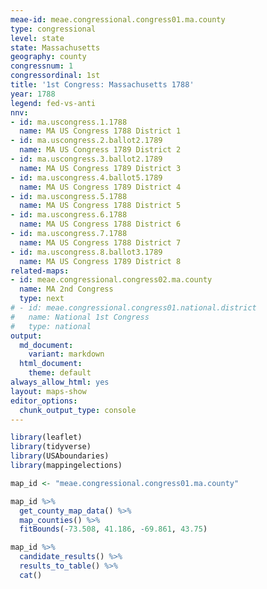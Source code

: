 ```yaml
---
meae-id: meae.congressional.congress01.ma.county
type: congressional
level: state
state: Massachusetts
geography: county
congressnum: 1
congressordinal: 1st
title: '1st Congress: Massachusetts 1788'
year: 1788
legend: fed-vs-anti
nnv:
- id: ma.uscongress.1.1788
  name: MA US Congress 1788 District 1
- id: ma.uscongress.2.ballot2.1789
  name: MA US Congress 1789 District 2
- id: ma.uscongress.3.ballot2.1789
  name: MA US Congress 1789 District 3
- id: ma.uscongress.4.ballot5.1789
  name: MA US Congress 1789 District 4
- id: ma.uscongress.5.1788
  name: MA US Congress 1788 District 5
- id: ma.uscongress.6.1788
  name: MA US Congress 1788 District 6
- id: ma.uscongress.7.1788
  name: MA US Congress 1788 District 7
- id: ma.uscongress.8.ballot3.1789
  name: MA US Congress 1789 District 8
related-maps:
- id: meae.congressional.congress02.ma.county
  name: MA 2nd Congress
  type: next
# - id: meae.congressional.congress01.national.district
#   name: National 1st Congress
#   type: national
output:
  md_document:
    variant: markdown
  html_document:
    theme: default
always_allow_html: yes
layout: maps-show
editor_options: 
  chunk_output_type: console
---
```


```r
library(leaflet)
library(tidyverse)
library(USAboundaries)
library(mappingelections)

map_id <- "meae.congressional.congress01.ma.county"
```

<div class="map">

```r
map_id %>%
  get_county_map_data() %>% 
  map_counties() %>% 
  fitBounds(-73.508, 41.186, -69.861, 43.75)
```

</div>

<div class="results-table">

```r
map_id %>%
  candidate_results() %>%
  results_to_table() %>%
  cat()
```

</div>
